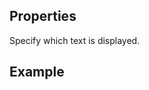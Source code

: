 
<Meta
  title="Richtext"
  subtitle="TODO"
/>

## Properties

<PropsTable>
  <PropsTableRow value="text" required>
    Specify which text is displayed.
  </PropsTableRow>
</PropsTable>

## Example

<ExampleLoader example="RichText.tsx" />
